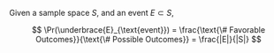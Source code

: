 ::: {.callout-tip icon="false" title="<i class='bi bi-info-circle pe-1'></i> Naïve Definition of Probability"}

Given a sample space $S$, and an event $E \subset S$,

$$
\Pr(\underbrace{E}_{\text{event}}) = \frac{\text{\# Favorable Outcomes}}{\text{\# Possible Outcomes}} = \frac{|E|}{|S|}
$$

:::
